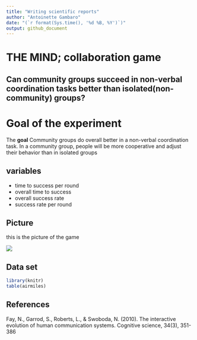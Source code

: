 ```yaml
---
title: "Writing scientific reports"
author: "Antoinette Gambaro"
date: "(`r format(Sys.time(), '%d %B, %Y')`)"
output: github_document
--- 
```



# THE MIND; collaboration game 
## Can community groups succeed in non-verbal coordination tasks better than isolated(non-community) groups? 


# Goal of the experiment 
The **goal**  Community groups do overall better in a non-verbal coordination task. In a community group, people will be more cooperative and adjust their behavior than in isolated groups


## variables

* time to success per round
* overall time to success
* overall success rate
* success rate per round


## Picture
this is the picture of the game 

![](https://image.smythstoys.com/original/mobile/8026362.jpg)

## Data set 
```r
library(knitr)
table(airmiles)
```
## References
Fay, N., Garrod, S., Roberts, L., & Swoboda, N. (2010). The interactive evolution of human communication systems. Cognitive science, 34(3), 351-386​
